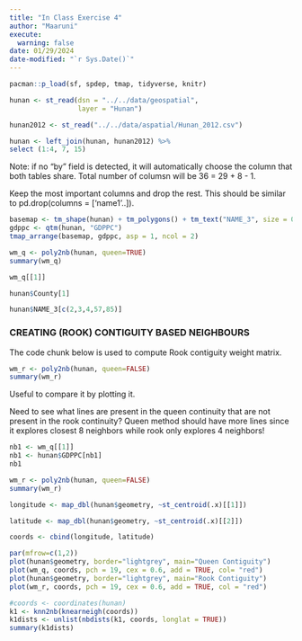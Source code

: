 ```yaml
---
title: "In Class Exercise 4"
author: "Maaruni"
execute: 
  warning: false
date: 01/29/2024
date-modified: "`r Sys.Date()`"
---
```


```r
pacman::p_load(sf, spdep, tmap, tidyverse, knitr)
```

```r
hunan <- st_read(dsn = "../../data/geospatial", 
                 layer = "Hunan")

hunan2012 <- st_read("../../data/aspatial/Hunan_2012.csv")
```

```r
hunan <- left_join(hunan, hunan2012) %>%
select (1:4, 7, 15)
```

Note: if no "by" field is detected, it will automatically choose the column that both tables share. Total number of columsn will be 36 = 29 + 8 - 1.

Keep the most important columns and drop the rest. This should be similar to pd.drop(columns = \['name1'..\]).

```r
basemap <- tm_shape(hunan) + tm_polygons() + tm_text("NAME_3", size = 0.5)
gdppc <- qtm(hunan, "GDPPC")
tmap_arrange(basemap, gdppc, asp = 1, ncol = 2)
```

```r
wm_q <- poly2nb(hunan, queen=TRUE)
summary(wm_q)
```

```r
wm_q[[1]]
```

```r
hunan$County[1]
```

```r
hunan$NAME_3[c(2,3,4,57,85)]
```

### **CREATING (ROOK) CONTIGUITY BASED NEIGHBOURS**

The code chunk below is used to compute Rook contiguity weight matrix.

```r
wm_r <- poly2nb(hunan, queen=FALSE)
summary(wm_r)
```

Useful to compare it by plotting it.

Need to see what lines are present in the queen continuity that are not present in the rook continuity? Queen method should have more lines since it explores closest 8 neighbors while rook only explores 4 neighbors!

```r
nb1 <- wm_q[[1]]
nb1 <- hunan$GDPPC[nb1]
nb1
```

```r
wm_r <- poly2nb(hunan, queen=FALSE)
summary(wm_r)
```

```r
longitude <- map_dbl(hunan$geometry, ~st_centroid(.x)[[1]])
```

```r
latitude <- map_dbl(hunan$geometry, ~st_centroid(.x)[[2]])
```

```r
coords <- cbind(longitude, latitude)
```

```r
par(mfrow=c(1,2))
plot(hunan$geometry, border="lightgrey", main="Queen Contiguity")
plot(wm_q, coords, pch = 19, cex = 0.6, add = TRUE, col= "red")
plot(hunan$geometry, border="lightgrey", main="Rook Contiguity")
plot(wm_r, coords, pch = 19, cex = 0.6, add = TRUE, col = "red")
```

```r
#coords <- coordinates(hunan)
k1 <- knn2nb(knearneigh(coords))
k1dists <- unlist(nbdists(k1, coords, longlat = TRUE))
summary(k1dists)
```
